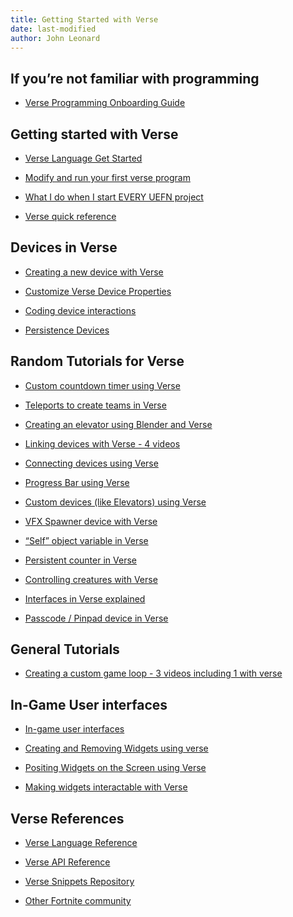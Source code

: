 ```yaml
---
title: Getting Started with Verse
date: last-modified
author: John Leonard
---
```



## If you're not familiar with programming

* [Verse Programming Onboarding Guide](https://dev.epicgames.com/documentation/en-us/uefn/onboarding-guide-to-programming-with-verse-in-unreal-editor-for-fortnite)

## Getting started with Verse

* [Verse Language Get Started](https://dev.epicgames.com/documentation/en-us/uefn/verse-language-get-started-in-unreal-editor-for-fortnite)

* [Modify and run your first verse program](https://dev.epicgames.com/documentation/en-us/uefn/run-your-first-verse-program-in-unreal-editor-for-fortnite)

* [What I do when I start EVERY UEFN project](https://dev.epicgames.com/community/learning/tutorials/v2d2/fortnite-what-i-do-when-i-start-every-uefn-project)

* [Verse quick reference](https://dev.epicgames.com/documentation/en-us/uefn/verse-language-quick-reference)

## Devices in Verse

* [Creating a new device with Verse](https://dev.epicgames.com/documentation/en-us/uefn/create-your-own-device-in-verse)

* [Customize Verse Device Properties](https://dev.epicgames.com/documentation/en-us/uefn/customize-verse-device-properties-in-verse)

* [Coding device interactions](https://dev.epicgames.com/documentation/en-us/uefn/customize-verse-device-properties-in-verse)

* [Persistence Devices](https://dev.epicgames.com/documentation/en-us/uefn/persistence-devices-in-unreal-editor-for-fortnite)

## Random Tutorials for Verse

* [Custom countdown timer using Verse](https://dev.epicgames.com/community/learning/tutorials/2JK9/fortnite-verse-custom-countdown-timer)

* [Teleports to create teams in Verse](https://dev.epicgames.com/community/learning/tutorials/5PrO/fortnite-team-selection-teleporters-tutorial)

* [Creating an elevator using Blender and Verse](https://dev.epicgames.com/community/learning/tutorials/jMqR/fortnite-how-to-make-an-elevator-with-uefn-and-verse)

* [Linking devices with Verse - 4 videos](https://dev.epicgames.com/community/learning/talks-and-demos/vzwW/fortnite-linking-devices-with-verse)

* [Connecting devices using Verse](https://dev.epicgames.com/community/learning/tutorials/J3jq/fortnite-on-clicked-button-in-verse-to-trigger-any-other-creative-device)

* [Progress Bar using Verse](https://dev.epicgames.com/community/learning/tutorials/dpw9/fortnite-the-ultimate-easy-progress-bar-in-verse-code)

* [Custom devices (like Elevators) using Verse](https://dev.epicgames.com/community/learning/tutorials/Xj5V/fortnite-make-your-own-custom-devices-in-uefn-and-verse-easily)

* [VFX Spawner device with Verse](https://dev.epicgames.com/community/learning/tutorials/96bb/fortnite-control-a-vfx-spawner-device-with-verse-in-uefn)

* ["Self" object variable in Verse](https://dev.epicgames.com/community/learning/tutorials/r6qK/fortnite-the-self-variable-in-verse-code)

* [Persistent counter in Verse](https://dev.epicgames.com/community/learning/tutorials/0J14/fortnite-a-persistent-quest-counter-in-verse-code)

* [Controlling creatures with Verse](https://dev.epicgames.com/community/learning/tutorials/VPO2/fortnite-how-to-control-creatures-with-verse-in-uefn)

* [Interfaces in Verse explained](https://dev.epicgames.com/community/learning/tutorials/jwaV/fortnite-implementing-an-interface-in-verse-code)

* [Passcode / Pinpad device in Verse](https://dev.epicgames.com/community/learning/tutorials/KpxX/fortnite-passcode-pin-pad-device)

## General Tutorials

* [Creating a custom game loop - 3 videos including 1 with verse](https://dev.epicgames.com/community/learning/talks-and-demos/aDyr/fortnite-creating-a-custom-gameplay-loop-in-uefn)


## In-Game User interfaces

* [In-game user interfaces](https://dev.epicgames.com/documentation/en-us/uefn/persistence-devices-in-unreal-editor-for-fortnite)

* [Creating and Removing Widgets using verse](https://dev.epicgames.com/documentation/en-us/uefn/persistence-devices-in-unreal-editor-for-fortnite)

* [Positing Widgets on the Screen using Verse](https://dev.epicgames.com/documentation/en-us/uefn/persistence-devices-in-unreal-editor-for-fortnite)

* [Making widgets interactable with Verse](https://dev.epicgames.com/documentation/en-us/uefn/making-widgets-interactable-in-unreal-editor-for-fortnite)

## Verse References

* [Verse Language Reference](https://dev.epicgames.com/documentation/en-us/uefn/making-widgets-interactable-in-unreal-editor-for-fortnite)

* [Verse API Reference](https://dev.epicgames.com/documentation/en-us/uefn/verse-api)

* [Verse Snippets Repository](https://dev.epicgames.com/community/fortnite/snippets)

* [Other Fortnite community](https://dev.epicgames.com/community/fortnite/learning/page/5?query=verse&languages=en-us&applications=all_uefn&categories=programming-and-scripting&source=epic_games&types=knowledge_base,community_tutorial)